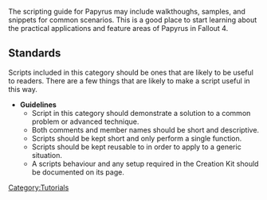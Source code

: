 The scripting guide for Papyrus may include walkthoughs, samples, and snippets for common scenarios.
This is a good place to start learning about the practical applications and feature areas of Papyrus in Fallout 4.

==Standards==
Scripts included in this category should be ones that are likely to be useful to readers.
There are a few things that are likely to make a script useful in this way.

*'''Guidelines'''
**Script in this category should demonstrate a solution to a common problem or advanced technique.
**Both comments and member names should be short and descriptive.
**Scripts should be kept short and only perform a single function.
**Scripts should be kept reusable to in order to apply to a generic situation.
**A scripts behaviour and any setup required in the Creation Kit should be documented on its page.


[[Category:Tutorials]]
